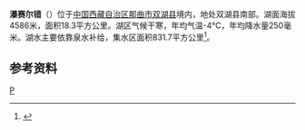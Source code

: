 {{ViewTibetanScript}}
{{Infobox_lake
 |湖泊名稱 =瀑赛尔错
 |湖泊照片 = 
 |湖泊照片標題 = 
 |測深圖 =
 |測深圖標題 =
 |湖泊所在地 = [[中国|中国]][[西藏|西藏]]
 |座標 = {{coord |32|20|N|89|26|E|display=inline,title|scale:500000_type:waterbody_region:CN}}
 |湖泊類別 = [[咸水湖|咸水湖]]
 |流入 =
 |流出 = 
 |集水區面積 =831.7平方公里
 |集水區國家 =
 |湖泊長度 =8.5公里
 |湖泊闊度 = 最大3.4公里<br />平均2.15公里
 |湖泊面積 =18.3平方公里
 |平均深度 = 
 |最深深度 = 
 |水體體積 = 
 |湖水停留時間 =
 |湖岸線長度 =
 |海拔高度 =4586米
 |湖中島嶼 =
 |湖邊城鎮 =
}}
{{Location map
 |China Tibet
 |mark=<!--dot-->Blue pog.svg
 |lat_deg=32|lat_min=20|lat_sec =
 |lon_deg=89|lon_min=26|lon_sec =
 |caption=瀑赛尔错在[[西藏|西藏]]的位置。
 |position=right
 |width=350
 |float=right
}}
'''瀑赛尔错'''（{{bo|z=སྤོབས་སེར་མཚོ།|w=spobs ser mtsho|t=Popser Tso}}）位于[[中国|中国]][[西藏自治区|西藏自治区]][[那曲市|那曲市]][[双湖县|双湖县]]境内，地处双湖县南部。湖面海拔4586米，面积18.3平方公里。湖区气候干寒，年均气温-4℃，年均降水量250毫米。湖水主要依靠泉水补给，集水区面积831.7平方公里<ref>{{cite book zh |author=王苏民 窦鸿身 |title=中国湖泊志 |format=M |edition=1 |location=北京 |publisher=科学出版社 |date=1998|pages=457|id= ISBN 7-03-006706-1}}</ref>。
==参考资料==
{{reflist}}

[[Category:双湖县湖泊|P]]